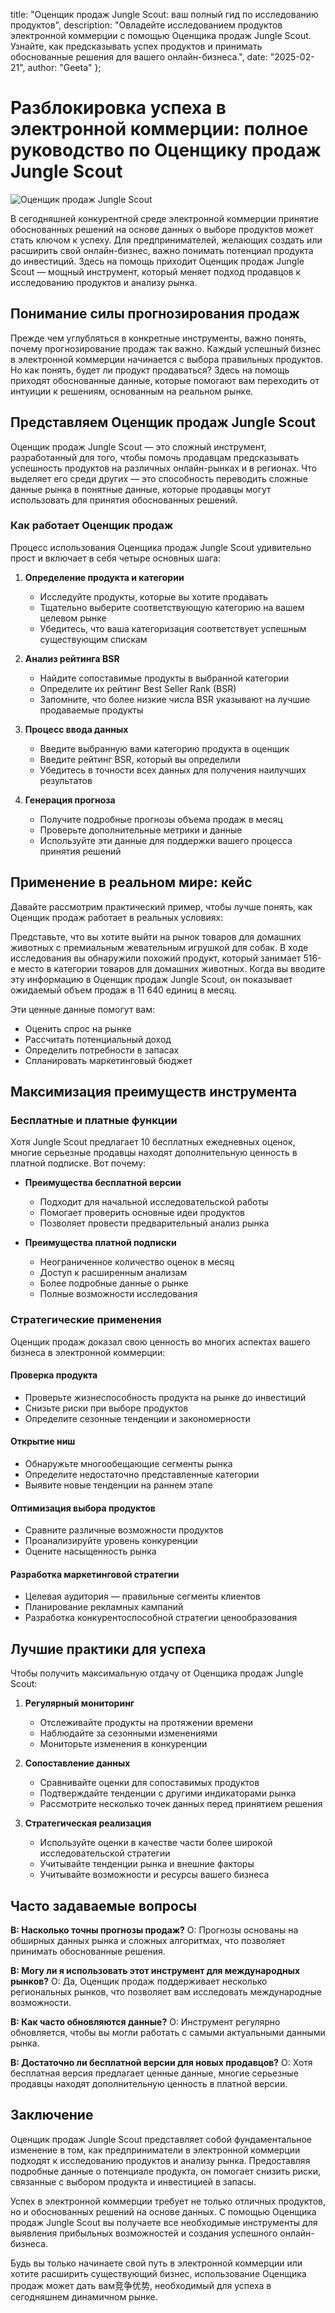  title: "Оценщик продаж Jungle Scout: ваш полный гид по исследованию продуктов",
 description: "Овладейте исследованием продуктов электронной коммерции с помощью Оценщика продаж Jungle Scout. Узнайте, как предсказывать успех продуктов и принимать обоснованные решения для вашего онлайн-бизнеса.",
 date: "2025-02-21",
 author: "Geeta"
};

# Разблокировка успеха в электронной коммерции: полное руководство по Оценщику продаж Jungle Scout

![Оценщик продаж Jungle Scout](/images/blog/jungle-scout-sales-estimator.jpeg)

В сегодняшней конкурентной среде электронной коммерции принятие обоснованных решений на основе данных о выборе продуктов может стать ключом к успеху. Для предпринимателей, желающих создать или расширить свой онлайн-бизнес, важно понимать потенциал продукта до инвестиций. Здесь на помощь приходит Оценщик продаж Jungle Scout — мощный инструмент, который меняет подход продавцов к исследованию продуктов и анализу рынка.

## Понимание силы прогнозирования продаж

Прежде чем углубляться в конкретные инструменты, важно понять, почему прогнозирование продаж так важно. Каждый успешный бизнес в электронной коммерции начинается с выбора правильных продуктов. Но как понять, будет ли продукт продаваться? Здесь на помощь приходят обоснованные данные, которые помогают вам переходить от интуиции к решениям, основанным на реальном рынке.

## Представляем Оценщик продаж Jungle Scout

Оценщик продаж Jungle Scout — это сложный инструмент, разработанный для того, чтобы помочь продавцам предсказывать успешность продуктов на различных онлайн-рынках и в регионах. Что выделяет его среди других — это способность переводить сложные данные рынка в понятные данные, которые продавцы могут использовать для принятия обоснованных решений.

### Как работает Оценщик продаж

Процесс использования Оценщика продаж Jungle Scout удивительно прост и включает в себя четыре основных шага:

1. **Определение продукта и категории**
   - Исследуйте продукты, которые вы хотите продавать
   - Тщательно выберите соответствующую категорию на вашем целевом рынке
   - Убедитесь, что ваша категоризация соответствует успешным существующим спискам

2. **Анализ рейтинга BSR**
   - Найдите сопоставимые продукты в выбранной категории
   - Определите их рейтинг Best Seller Rank (BSR)
   - Запомните, что более низкие числа BSR указывают на лучшие продаваемые продукты

3. **Процесс ввода данных**
   - Введите выбранную вами категорию продукта в оценщик
   - Введите рейтинг BSR, который вы определили
   - Убедитесь в точности всех данных для получения наилучших результатов

4. **Генерация прогноза**
   - Получите подробные прогнозы объема продаж в месяц
   - Проверьте дополнительные метрики и данные
   - Используйте эти данные для поддержки вашего процесса принятия решений

## Применение в реальном мире: кейс

Давайте рассмотрим практический пример, чтобы лучше понять, как Оценщик продаж работает в реальных условиях:

Представьте, что вы хотите выйти на рынок товаров для домашних животных с премиальным жевательным игрушкой для собак. В ходе исследования вы обнаружили похожий продукт, который занимает 516-е место в категории товаров для домашних животных. Когда вы вводите эту информацию в Оценщик продаж Jungle Scout, он показывает ожидаемый объем продаж в 11 640 единиц в месяц.

Эти ценные данные помогут вам:
- Оценить спрос на рынке
- Рассчитать потенциальный доход
- Определить потребности в запасах
- Спланировать маркетинговый бюджет

## Максимизация преимуществ инструмента

### Бесплатные и платные функции

Хотя Jungle Scout предлагает 10 бесплатных ежедневных оценок, многие серьезные продавцы находят дополнительную ценность в платной подписке. Вот почему:

- **Преимущества бесплатной версии**
  - Подходит для начальной исследовательской работы
  - Помогает проверить основные идеи продуктов
  - Позволяет провести предварительный анализ рынка

- **Преимущества платной подписки**
  - Неограниченное количество оценок в месяц
  - Доступ к расширенным анализам
  - Более подробные данные о рынке
  - Полные возможности исследования

### Стратегические применения

Оценщик продаж доказал свою ценность во многих аспектах вашего бизнеса в электронной коммерции:

#### Проверка продукта
- Проверьте жизнеспособность продукта на рынке до инвестиций
- Снизьте риски при выборе продуктов
- Определите сезонные тенденции и закономерности

#### Открытие ниш
- Обнаружьте многообещающие сегменты рынка
- Определите недостаточно представленные категории
- Выявите новые тенденции на раннем этапе

#### Оптимизация выбора продуктов
- Сравните различные возможности продуктов
- Проанализируйте уровень конкуренции
- Оцените насыщенность рынка

#### Разработка маркетинговой стратегии
- Целевая аудитория — правильные сегменты клиентов
- Планирование рекламных кампаний
- Разработка конкурентоспособной стратегии ценообразования

## Лучшие практики для успеха

Чтобы получить максимальную отдачу от Оценщика продаж Jungle Scout:

1. **Регулярный мониторинг**
   - Отслеживайте продукты на протяжении времени
   - Наблюдайте за сезонными изменениями
   - Мониторьте изменения в конкуренции

2. **Сопоставление данных**
   - Сравнивайте оценки для сопоставимых продуктов
   - Подтверждайте тенденции с другими индикаторами рынка
   - Рассмотрите несколько точек данных перед принятием решения

3. **Стратегическая реализация**
   - Используйте оценки в качестве части более широкой исследовательской стратегии
   - Учитывайте тенденции рынка и внешние факторы
   - Учитывайте возможности и ресурсы вашего бизнеса

## Часто задаваемые вопросы

**В: Насколько точны прогнозы продаж?**
О: Прогнозы основаны на обширных данных рынка и сложных алгоритмах, что позволяет принимать обоснованные решения.

**В: Могу ли я использовать этот инструмент для международных рынков?**
О: Да, Оценщик продаж поддерживает несколько региональных рынков, что позволяет вам исследовать международные возможности.

**В: Как часто обновляются данные?**
О: Инструмент регулярно обновляется, чтобы вы могли работать с самыми актуальными данными рынка.

**В: Достаточно ли бесплатной версии для новых продавцов?**
О: Хотя бесплатная версия предлагает ценные данные, многие серьезные продавцы находят дополнительную ценность в платной версии.

## Заключение

Оценщик продаж Jungle Scout представляет собой фундаментальное изменение в том, как предприниматели в электронной коммерции подходят к исследованию продуктов и анализу рынка. Предоставляя подробные данные о потенциале продукта, он помогает снизить риски, связанные с выбором продукта и инвестицией в запасы.

Успех в электронной коммерции требует не только отличных продуктов, но и обоснованных решений на основе данных. С помощью Оценщика продаж Jungle Scout вы получаете все необходимые инструменты для выявления прибыльных возможностей и создания успешного онлайн-бизнеса.

Будь вы только начинаете свой путь в электронной коммерции или хотите расширить существующий бизнес, использование Оценщика продаж может дать вам竞争优势, необходимый для успеха в сегодняшнем динамичном рынке.